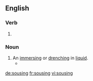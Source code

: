 
==English==

===Verb===
{{head|en|present participle}}

# {{present participle of|souse|lang=en}}

===Noun===
{{en-noun}}

# An [[immerse#Verb|immersing]] or [[drench#Verb|drenching]] in [[liquid]].
#*{{quote-book|year=1913|author={{w|Joseph C. Lincoln}}|chapter=8
|title=[http://openlibrary.org/works/OL5535161W Mr. Pratt's Patients]
|passage=Afore we got to the shanty Colonel Applegate stuck his head out of the door. His temper had been getting raggeder all the time, and the '''sousing''' he got when he fell overboard had just about ripped what was left of it to ravellings.}}

[[de:sousing]]
[[fr:sousing]]
[[vi:sousing]]